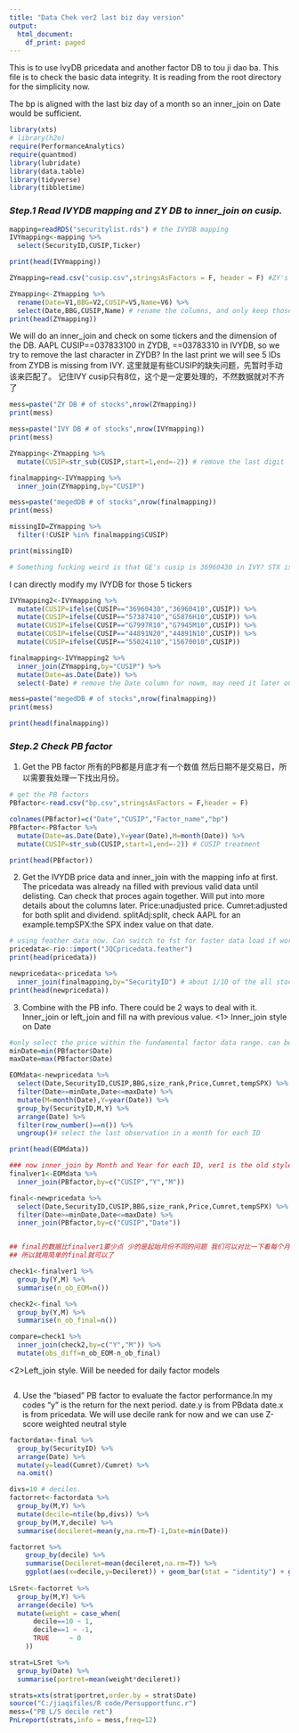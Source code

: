 ---
title: "Data Chek ver2 last biz day version"
output:
  html_document:
    df_print: paged
---


This is to use IvyDB pricedata and another factor DB to tou ji dao ba. This file is to check the basic data integrity. It is reading from the root directory for the simplicity now.

The bp is aligned with the last biz day of a month so an inner_join on Date would be sufficient.
```{r include=FALSE}
library(xts)
# library(h2o)
require(PerformanceAnalytics)
require(quantmod)
library(lubridate)
library(data.table)
library(tidyverse)
library(tibbletime)


```

### **_Step.1 Read IVYDB mapping and ZY DB to inner_join on cusip._**
 

```{r}

mapping=readRDS("securitylist.rds") # the IVYDB mapping
IVYmapping<-mapping %>%
  select(SecurityID,CUSIP,Ticker) 

print(head(IVYmapping))

ZYmapping=read.csv("cusip.csv",stringsAsFactors = F, header = F) #ZY's mapping, no header, will add by myself.

ZYmapping<-ZYmapping %>% 
  rename(Date=V1,BBG=V2,CUSIP=V5,Name=V6) %>%  
  select(Date,BBG,CUSIP,Name) # rename the columns, and only keep those columns
print(head(ZYmapping))

```
We will do an inner_join and check on some tickers and the dimension of the DB.
AAPL CUSIP==037833100 in ZYDB, ==03783310 in IVYDB, so we try to remove the last character in ZYDB?
In the last print we will see 5 IDs from ZYDB is missing from IVY. 这里就是有些CUSIP的缺失问题，先暂时手动该来匹配了。
记住IVY cusip只有8位，这个是一定要处理的，不然数据就对不齐了



```{r}
mess=paste("ZY DB # of stocks",nrow(ZYmapping))
print(mess)

mess=paste("IVY DB # of stocks",nrow(IVYmapping))
print(mess)

ZYmapping<-ZYmapping %>% 
  mutate(CUSIP=str_sub(CUSIP,start=1,end=-2)) # remove the last digit

finalmapping<-IVYmapping %>% 
  inner_join(ZYmapping,by="CUSIP")

mess=paste("megedDB # of stocks",nrow(finalmapping))
print(mess)

missingID=ZYmapping %>% 
  filter(!CUSIP %in% finalmapping$CUSIP)

print(missingID)

# Something fucking weird is that GE's cusip is 36960430 in IVY? STX is G7997R10
```

I can directly modify my IVYDB for those 5 tickers

```{r}
IVYmapping2<-IVYmapping %>% 
  mutate(CUSIP=ifelse(CUSIP=="36960430","36960410",CUSIP)) %>% 
  mutate(CUSIP=ifelse(CUSIP=="57387410","G5876H10",CUSIP)) %>%
  mutate(CUSIP=ifelse(CUSIP=="G7997R10","G7945M10",CUSIP)) %>%
  mutate(CUSIP=ifelse(CUSIP=="44891N20","44891N10",CUSIP)) %>%
  mutate(CUSIP=ifelse(CUSIP=="55024110","15670010",CUSIP)) 

finalmapping<-IVYmapping2 %>% 
  inner_join(ZYmapping,by="CUSIP") %>% 
  mutate(Date=as.Date(Date)) %>% 
  select(-Date) # remove the Date column for nowm, may need it later on for point in time study

mess=paste("megedDB # of stocks",nrow(finalmapping))
print(mess)

print(head(finalmapping))
```

### **_Step.2 Check PB factor_**
(1) Get the PB factor 所有的PB都是月底才有一个数值 然后日期不是交易日，所以需要我处理一下找出月份。
```{r}

# get the PB factors
PBfactor<-read.csv("bp.csv",stringsAsFactors = F,header = F)

colnames(PBfactor)=c("Date","CUSIP","Factor_name","bp")
PBfactor<-PBfactor %>% 
  mutate(Date=as.Date(Date),Y=year(Date),M=month(Date)) %>% 
  mutate(CUSIP=str_sub(CUSIP,start=1,end=-2)) # CUSIP treatment

print(head(PBfactor))
```
(2) Get the IVYDB price data and inner_join with the mapping info at first.
The pricedata was already na filled with previous valid data until delisting. Can check that proces again together.
Will put into more details about the columns later.
Price:unadjusted price. Cumret:adjusted for both split and dividend. splitAdj:split, check AAPL for an example.tempSPX:the SPX index value on that date.
```{r}
# using feather data now. Can switch to fst for faster data load if working with R only
pricedata<-rio::import("JQCpricedata.feather")
print(head(pricedata))

newpricedata<-pricedata %>% 
  inner_join(finalmapping,by="SecurityID") # about 1/10 of the all stock data, make sense ha
print(head(newpricedata))
```

(3) Combine with the PB info. There could be 2 ways to deal with it. Inner_join or left_join and fill na
with previous value. 
<1> Inner_join style on Date
```{r}
#only select the price within the fundamental factor data range. can be flexible later
minDate=min(PBfactor$Date)
maxDate=max(PBfactor$Date)

EOMdata<-newpricedata %>% 
  select(Date,SecurityID,CUSIP,BBG,size_rank,Price,Cumret,tempSPX) %>% 
  filter(Date>=minDate,Date<=maxDate) %>% 
  mutate(M=month(Date),Y=year(Date)) %>% 
  group_by(SecurityID,M,Y) %>%
  arrange(Date) %>% 
  filter(row_number()==n()) %>% 
  ungroup()# select the last observation in a month for each ID

print(head(EOMdata))

### now inner_join by Month and Year for each ID, ver1 is the old style
finalver1<-EOMdata %>% 
  inner_join(PBfactor,by=c("CUSIP","Y","M"))

final<-newpricedata %>% 
  select(Date,SecurityID,CUSIP,BBG,size_rank,Price,Cumret,tempSPX) %>% 
  filter(Date>=minDate,Date<=maxDate) %>% 
  inner_join(PBfactor,by=c("CUSIP","Date"))


## final的数据比finalver1要少点 少的是起始月份不同的问题 我们可以对比一下看每个月都有啥不同，完全一样了
## 所以就用简单的final就可以了

check1<-finalver1 %>% 
  group_by(Y,M) %>% 
  summarise(n_ob_EOM=n())

check2<-final %>% 
  group_by(Y,M) %>% 
  summarise(n_ob_final=n())

compare=check1 %>% 
  inner_join(check2,by=c("Y","M")) %>% 
  mutate(obs_diff=n_ob_EOM-n_ob_final)


```
<2>Left_join style. Will be needed for daily factor models
```{r}

```

(4) Use the "biased" PB factor to evaluate the factor performance.In my codes "y" is the return for the next period. date.y is from PBdata date.x is from pricedata. We will use decile rank for now and we can use Z-score weighted neutral style
```{r}
factordata<-final %>%
  group_by(SecurityID) %>% 
  arrange(Date) %>% 
  mutate(y=lead(Cumret)/Cumret) %>% 
  na.omit()

divs=10 # deciles.
factorret<-factordata %>% 
  group_by(M,Y) %>% 
  mutate(decile=ntile(bp,divs)) %>% 
  group_by(M,Y,decile) %>%
  summarise(decileret=mean(y,na.rm=T)-1,Date=min(Date))

factorret %>%
    group_by(decile) %>%
    summarise(Decileret=mean(decileret,na.rm=T)) %>%
    ggplot(aes(x=decile,y=Decileret)) + geom_bar(stat = "identity") + ggtitle("PB factor decile 10 has the highest bp")
  
LSret<-factorret %>% 
  group_by(M,Y) %>% 
  arrange(decile) %>% 
  mutate(weight = case_when(
      decile==10 ~ 1,
      decile==1 ~ -1,
      TRUE     ~ 0
    ))

strat=LSret %>% 
  group_by(Date) %>% 
  summarise(portret=mean(weight*decileret))

strats=xts(strat$portret,order.by = strat$Date)
source("C:/jiaqifiles/R code/Persupportfunc.r")
mess=("PB L/S decile ret")
PnLreport(strats,info = mess,freq=12)
```


